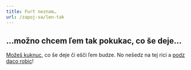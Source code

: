 ```yaml
---
title: Furt neznam…
url: /zapoj-sa/len-tak
---
```


## …možno chcem ľem tak pokukac, co še deje…

[Možeš kuknuc](https://trello.com/b/uMX9muz0/roadmap), co še deje či ešči ľem budze. No nešedz na tej rici a [podz daco robic](/zapoj-sa)!
